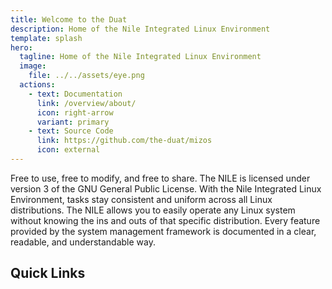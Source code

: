 ```yaml
---
title: Welcome to the Duat
description: Home of the Nile Integrated Linux Environment
template: splash
hero:
  tagline: Home of the Nile Integrated Linux Environment
  image:
    file: ../../assets/eye.png
  actions:
    - text: Documentation
      link: /overview/about/
      icon: right-arrow
      variant: primary
    - text: Source Code
      link: https://github.com/the-duat/mizos
      icon: external
---
```



<CardGrid stagger>
	<Card title="Open source freedom" icon="pencil">
		Free to use, free to modify, and free to share. The NILE is licensed under version 3 of the GNU General Public License.
	</Card>
	<Card title="Unrivaled uniformity" icon="bars">
		With the Nile Integrated Linux Environment, tasks stay consistent and uniform across all Linux distributions.
	</Card>
	<Card title="Easy to use" icon="puzzle">
		The NILE allows you to easily operate any Linux system without knowing the ins and outs of that specific distribution.
	</Card>
	<Card title="Extensive documentation" icon="open-book">
		Every feature provided by the system management framework is documented in a clear, readable, and understandable way.
	</Card>
</CardGrid>

## Quick Links

<LinkCard
  title="Overview"
  description="Get to know the basics regarding the Nile Integrated Linux Environment."
  href="/overview/about/"
/>
<LinkCard
  title="Installation"
  description="How do I install the Nile Integrated Linux Environment?"
  href="/install/install-script/"
/>
<LinkCard
  title="River Frontend"
  description="Learn how to take control of your Linux system using the River frontend."
  href="/river/basics/"
/>
<LinkCard
  title="Package Repository"
  description="Want to install additional Themes, Frontends, or Plugins for the NILE? Check out our package repository."
  href="/repo/official/"
/>